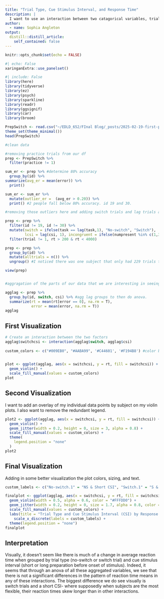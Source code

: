 ```yaml
---
title: "Trial Type, Cue Stimulus Interval, and Response Time"
description: |
  I want to use an interaction between two catagorical variables, trial type and cue stimulus interval, and plot them by reaction time. 
author:
  - name: Sophia Angleton
output:
  distill::distill_article:
    self_contained: false
---
```



```r
knitr::opts_chunk$set(echo = FALSE)
```
 

```r
#| echo: False
xaringanExtra::use_panelset()
```

```r
#| include: False
library(here)
library(tidyverse)
library(ez)
library(psych)
library(sparkline)
library(readr)
library(ggsignif)
library(car)
library(broom)

PrepSwitch <- read.csv("~/EDLD_652/FInal Blog/_posts/2025-02-19-first-post/PrepSwitch.csv")
theme_set(theme_minimal())
head(PrepSwitch)

#clean data 

#removing practice trials from our df
prep <- PrepSwitch %>% 
  filter(practice != 1)

sum_er <- prep %>% #determine 80% accuracy 
  group_by(id) %>% 
summarize(avg_er = mean(error)) %>% 
  print()

sum_er <- sum_er %>% 
  mutate(outlier_er =  (avg_er > 0.20)) %>% 
  print() #2 people fall below 80% accuracy. id 19 and 30. 

#removing those outliers here and adding switch trials and lag trials and incongruencies. 

prep <- prep %>% 
  filter(id != 19, id != 30) %>% 
  mutate(switch = ifelse(task == lag(task,1), "No-switch", "Switch"), 
         lcsi = lag(csi, 1), incongruent = ifelse(numpresent %in% c(1,3,6,8), 0, 1), lincongruent = lag(incongruent,1), lerror = lag(error, 1), lrt = lag(rt, 1)) %>% #lag looks at trial before, need to filter out the first of each block bc nothing to compare
  filter(trial != 1, rt > 200 & rt < 4000)

prep <- prep %>% 
  group_by(id) %>% 
  mutate(alltrials = n()) %>% 
  ungroup() #I noticed there was one subject that only had 229 trials total...

view(prep)


#aggragation of the parts of our data that we are interesting in seeing

agglag <- prep %>% 
  group_by(id, switch, csi) %>% #agg lag groups to then do anova. 
  summarize(rt = mean(rt[error == 0], na.rm = T), 
            error = mean(error, na.rm = T)) 
agglag

```


::::: {.panelset}

::: {.panel}

## First Visualization {.pannel-name}

```r
# Create an interaction between the two factors
agglag$switchcsi <- interaction(agglag$switch, agglag$csi)
 
custom_colors <- c("#009EB0", "#AABA99", '#C44601', '#F194B8') #color blind safe pallet
 

plot <- ggplot(agglag, aes(x = switchcsi, y = rt, fill = switchcsi)) +
  geom_violin() +
  scale_fill_manual(values = custom_colors)
plot

```
:::

::: {.panel}

## Second Visualization {.pannel-name} 

I want to add an overlay of my individual data points by subject on my violin plots. I also want to remove the redundant legend. 

```r
 
plot2 <- ggplot(agglag, aes(x = switchcsi, y = rt, fill = switchcsi)) +
  geom_violin() +
  geom_jitter(width = 0.2, height = 0, size = 3, alpha = 0.8) +
  scale_fill_manual(values = custom_colors) +
  theme(
    legend.position = "none"
  )
plot2
```

:::

::: {.panel}

## Final Visualization {.panel-name}

Adding in some better visualization the plot colors, sizing, and text. 

```r

custom_labels <- c("No-switch.1" = "NS & Short CSI", "Switch.1" = "S & Short CSI", "No-switch.2" = "NS & Long CSI", "Switch.2" = "S & Long CSI")

finalplot <- ggplot(agglag, aes(x = switchcsi, y = rt, fill = switchcsi)) +
  geom_violin(width = 0.5, alpha = 0.6, color = "#FFFDD0") +
  geom_jitter(width = 0.2, height = 0, size = 1.7, alpha = 0.8, color = '#363737') +
  scale_fill_manual(values = custom_colors) +
  labs(title = "Trial Type and Cue Stimulus Interval (CSI) by Response Time", subtitle = "NS = No-Switch, S = Switch", x = "", y = "Response Time (msec)") +
    scale_x_discrete(labels = custom_labels) +
  theme(legend.position = "none")
finalplot
```


:::

:::::

## Interpretation

Visually, it doesn't seem like there is much of a change in average reaction time when grouped by trial type (no-switch or switch trial) and cue stimulus interval (short or long preparation before onset of stimulus). Indeed, it seems that through an anova of all these aggregated variables, we see that there is not a significant differences in the pattern of reaction time means in any of these interactions. The biggest difference we do see visually is switch trials and a short CSI- where supposedly when subjects are the most flexible, their reaction times skew longer than in other interactions. 
